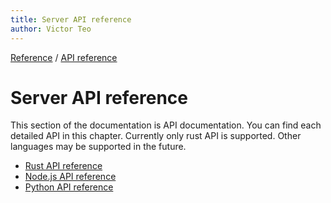 ```yaml
---
title: Server API reference
author: Victor Teo
---
```


<div className="breadcrumbs">
  <span className="breadcrumb">
    <a href="/reference">Reference</a>
  </span>
  <span> / </span>
  <span className="breadcrumb">
    <a href="/reference/api-reference">API reference</a>
  </span>
</div>

# Server API reference

This section of the documentation is API documentation. You can find each
detailed API in this chapter. Currently only rust API is supported. Other
languages may be supported in the future.

- [Rust API reference](/reference/api-reference/server-api-reference/rust-api-reference)
- [Node.js API reference](/reference/api-reference/server-api-reference/nodejs-api-reference)
- [Python API reference](/reference/api-reference/server-api-reference/python-api-reference)
